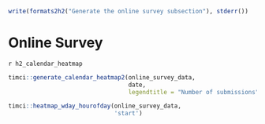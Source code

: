 \clearpage

```r
write(formats2h2("Generate the online survey subsection"), stderr())
```

# Online Survey

`r h2_calendar_heatmap`

```r
timci::generate_calendar_heatmap2(online_survey_data,
                                  date,
                                  legendtitle = "Number of submissions")
```

```r
timci::heatmap_wday_hourofday(online_survey_data,
                              'start')
```

